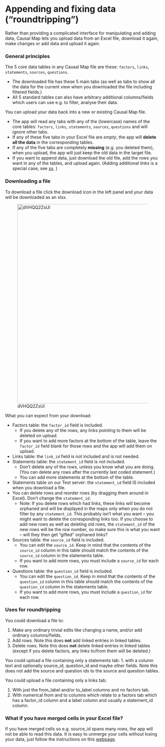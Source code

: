 # Appending and fixing data ("roundtripping"){#xroundtripping}

Rather than providing a complicated interface for manipulating and adding data, Causal Map lets you upload data from an Excel file, download it again, make changes or add data and upload it again.

### General principles{#import-general-principles}

The 5 core data tables in any Causal Map file are these: `factors`, `links`, `statements`, `sources`, `questions`.

- The downloaded file has these 5 main tabs (as well as tabs to show all the data for the current view when you downloaded the file including filtered fields.)
- All 5 standard tables can also have arbitrary additional columns/fields which users can use e.g. to filter, analyse their data.

You can upload your data back into a new or existing Causal Map file. 

- The app will read any tabs with any of the (lowercase) names of the core tables:  `factors`, `links`, `statements`, `sources`, `questions` and will ignore other tabs.
- If any of these five tabs in your Excel file are *empty*, the app will **delete all the data** in the corresponding tables. 
- If any of the five tabs are completely **missing** (e.g. you deleted them), when you upload, the app will just keep the old data in the target file. 
- If you want to append data, just download the old file, add the rows you want in any of the tables, and upload again. (Adding additional *links* is a special case, see [xx](). )

### Downloading a file

To download a file click the download icon in the left panel and your data will be downloaded as an xlsx.

![dVHQQ2ZsUl](_assets/dVHQQ2ZsUl.gif){width=650}

What you can expect from your download:

- Factors table: the `factor_id`  field is included. 
  - If you delete any of the rows, any links pointing to them will be deleted on upload. 
  - If you want to add more factors at the bottom of the table, leave the `factor_id` field blank for those rows and the app will add them on upload.
- Links table: the `link_id`  field is not included and is not needed. 
- Statements table: the `statement_id`  field is not included. 
  - Don't delete any of the rows, unless you know what you are doing.  (You can delete any rows after the currently last coded statement.)
  - You can add more statements at the bottom of the table.
-  Statements table on our Test server: the `statement_id` field IS included when you download a file.
  - You can delete rows and reorder rows (by dragging them around in Excel). Don't change the `statement_id`.
    - Note: If you delete rows which had links, these links will become orphaned and will be displayed in the maps only when you do not filter by any `statement_id`. This probably isn't what you want -- you might want to delete the corresponding links too. If you choose to add new rows as well as deleting old rows, the `statement_id` of the new rows will be the row number, so make sure this is what you want -- will they then get "gifted" orphaned links?
- Sources table: the `source_id`  field is included. 
  - You can edit the `source_id`. Keep in mind that the contents of the `source_id` column in this table should match the contents of the `source_id` column in the statements table.
  - If you want to add more rows, you must include a `source_id` for each row.
- Questions table: the `question_id`  field is included. 
  - You can edit the `question_id`. Keep in mind that the contents of the `question_id` column in this table should match the contents of the `question_id` column in the statements table.
  - If you want to add more rows, you must include a `question_id` for each row.



### Uses for roundtripping

You could download a file to:

1. Make any ordinary trivial edits like changing a name, and/or add ordinary columns/fields.
2. Add rows. Note this does **not** add linked entries in linked tables.
3. Delete rows. Note this does **not** delete linked entries in linked tables (except if you delete factors, any links to/from them will be deleted.)

You could upload a file containing only a statements tab:
1. with a column text and optionally source_id, question_id and maybe other fields. Note this does not add the source and question ids to the source and question tables. 

You could upload a file containing only a links tab:

1. With just the from_label and/or to_label columns and no factors tab.
2. With numerical from and to columns which relate to a factors tab which has a factor_id column and a label column and usually a statement_id column.

### What if you have merged cells in your Excel file?

If you have merged cells so e.g. source_id spans many rows, the app will not be able to read this data. It is easy to unmerge your cells without losing your data, just follow the instructions on this [webpage](https://www.extendoffice.com/documents/excel/1139-excel-unmerge-cells-and-fill.html).

